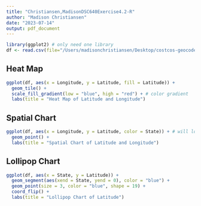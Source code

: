 ```yaml
---
title: "Christiansen,MadisonDSC640Exercise4.2-R"
author: "Madison Christiansen"
date: "2023-07-14"
output: pdf_document
---
```


```r
library(ggplot2) # only need one library
df <- read.csv(file="/Users/madisonchristiansen/Desktop/costcos-geocoded.csv")
```
## Heat Map
```r
ggplot(df, aes(x = Longitude, y = Latitude, fill = Latitude)) +
  geom_tile() +
  scale_fill_gradient(low = "blue", high = "red") + # color gradient 
  labs(title = "Heat Map of Latitude and Longitude")
```

## Spatial Chart
```r
ggplot(df, aes(x = Longitude, y = Latitude, color = State)) + # will look like US
  geom_point() +
  labs(title = "Spatial Chart of Latitude and Longitude")
```

## Lollipop Chart 
```r
ggplot(df, aes(x = State, y = Latitude)) +
  geom_segment(aes(xend = State, yend = 0), color = "blue") +
  geom_point(size = 3, color = "blue", shape = 19) +
  coord_flip() +
  labs(title = "Lollipop Chart of Latitude")
```


